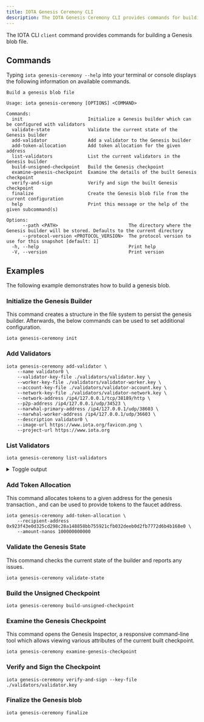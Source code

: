 ```yaml
---
title: IOTA Genesis Ceremony CLI
description: The IOTA Genesis Ceremony CLI provides commands for building a Genesis blob file.
---
```


The IOTA CLI `client` command provides commands for building a Genesis blob file.

## Commands

Typing `iota genesis-ceremony --help` into your terminal or console displays the following information on available commands.

```shell
Build a genesis blob file

Usage: iota genesis-ceremony [OPTIONS] <COMMAND>

Commands:
  init                        Initialize a Genesis builder which can be configured with validators
  validate-state              Validate the current state of the Genesis builder
  add-validator               Add a validator to the Genesis builder
  add-token-allocation        Add token allocation for the given address
  list-validators             List the current validators in the Genesis builder
  build-unsigned-checkpoint   Build the Genesis checkpoint
  examine-genesis-checkpoint  Examine the details of the built Genesis checkpoint
  verify-and-sign             Verify and sign the built Genesis checkpoint
  finalize                    Create the Genesis blob file from the current configuration
  help                        Print this message or the help of the given subcommand(s)

Options:
      --path <PATH>                          The directory where the Genesis builder will be stored. Defaults to the current directory
      --protocol-version <PROTOCOL_VERSION>  The protocol version to use for this snapshot [default: 1]
  -h, --help                                 Print help
  -V, --version                              Print version
```

## Examples

The following example demonstrates how to build a genesis blob.

### Initialize the Genesis Builder

This command creates a structure in the file system to persist the genesis builder. Afterwards, the below commands can be used to set additional configuration.

```shell
iota genesis-ceremony init
```

### Add Validators

```shell
iota genesis-ceremony add-validator \
    --name validator0 \
    --validator-key-file ./validators/validator.key \
    --worker-key-file ./validators/validator-worker.key \
    --account-key-file ./validators/validator-account.key \
    --network-key-file ./validators/validator-network.key \
    --network-address /ip4/127.0.0.1/tcp/38189/http \
    --p2p-address /ip4/127.0.0.1/udp/34523 \
    --narwhal-primary-address /ip4/127.0.0.1/udp/38603 \
    --narwhal-worker-address /ip4/127.0.0.1/udp/36603 \
    --description validator0 \
    --image-url https://www.iota.org/favicon.png \
    --project-url https://www.iota.org
```

### List Validators

```shell
iota genesis-ceremony list-validators
```

<details>
  <summary>
  Toggle output
  </summary>

```shell
Validator Name Account Address
-------------- ------------------------------------------------------------------
validator0     0xd2b6560f77eae88ae0c5f2898219768de2167a0b5e9aa38dc535c55e9cf0302a
```

</details>

### Add Token Allocation

This command allocates tokens to a given address for the genesis transaction., and can be used to provide tokens to the faucet address.

```shell
iota genesis-ceremony add-token-allocation \
    --recipient-address 0x923f43e0d325cd298c28a148858bb755921cfb032deeb0d2fb7772d6b4b168e0 \
    --amount-nanos 100000000000
```

### Validate the Genesis State

This command checks the current state of the builder and reports any issues.

```shell
iota genesis-ceremony validate-state
```

### Build the Unsigned Checkpoint

```shell
iota genesis-ceremony build-unsigned-checkpoint
```

### Examine the Genesis Checkpoint

This command opens the Genesis Inspector, a responsive command-line tool which allows viewing various attributes of the current built checkpoint.

```shell
iota genesis-ceremony examine-genesis-checkpoint
```

### Verify and Sign the Checkpoint

```shell
iota genesis-ceremony verify-and-sign --key-file ./validators/validator.key
```

### Finalize the Genesis blob

```shell
iota genesis-ceremony finalize
```
